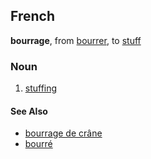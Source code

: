 ==French==
'''bourrage''', from [[bourrer]], to [[stuff]]
===Noun===
# [[stuffing]]
====See Also====
*[[bourrage de crâne]]
*[[bourré]]